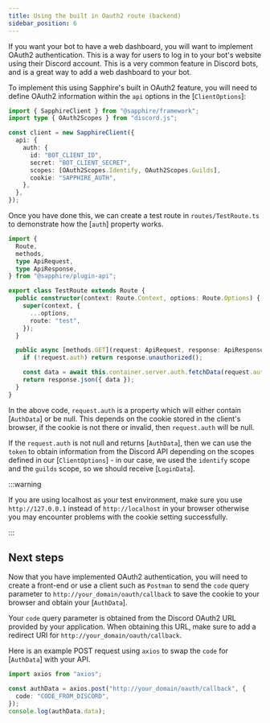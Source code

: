 ```yaml
---
title: Using the built in Oauth2 route (backend)
sidebar_position: 6
---
```


If you want your bot to have a web dashboard, you will want to implement OAuth2 authentication. This is a way for users to log in to your bot's website using their Discord account. This is a very common feature in Discord bots, and is a great way to add a web dashboard to your bot.

To implement this using Sapphire's built in OAuth2 feature, you will need to define OAuth2 information within the `api` options in the [`ClientOptions`]:

```typescript ts2esm2cjs|{6-11}|{6-11}
import { SapphireClient } from "@sapphire/framework";
import type { OAuth2Scopes } from "discord.js";

const client = new SapphireClient({
  api: {
    auth: {
      id: "BOT_CLIENT_ID",
      secret: "BOT_CLIENT_SECRET",
      scopes: [OAuth2Scopes.Identify, OAuth2Scopes.Guilds],
      cookie: "SAPPHIRE_AUTH",
    },
  },
});
```

Once you have done this, we can create a test route in `routes/TestRoute.ts` to demonstrate how the [`auth`] property works.

```typescript ts2esm2cjs|{17-20}|{17-20}
import {
  Route,
  methods,
  type ApiRequest,
  type ApiResponse,
} from "@sapphire/plugin-api";

export class TestRoute extends Route {
  public constructor(context: Route.Context, options: Route.Options) {
    super(context, {
      ...options,
      route: "test",
    });
  }

  public async [methods.GET](request: ApiRequest, response: ApiResponse) {
    if (!request.auth) return response.unauthorized();

    const data = await this.container.server.auth.fetchData(request.auth.token);
    return response.json({ data });
  }
}
```

In the above code, `request.auth` is a property which will either contain [`AuthData`] or be null. This depends on the cookie stored in the client's browser, if the cookie is not there or invalid, then `request.auth` will be null.

If the `request.auth` is not null and returns [`AuthData`], then we can use the `token` to obtain information from the Discord API depending on the scopes defined in our [`ClientOptions`] - in our case, we used the `identify` scope and the `guilds` scope, so we should receive [`LoginData`].

:::warning

If you are using localhost as your test environment, make sure you use `http://127.0.0.1` instead of `http://localhost` in your browser otherwise you may encounter problems with the cookie setting successfully.

:::

## Next steps

Now that you have implemented OAuth2 authentication, you will need to create a front-end or use a client such as `Postman` to send the `code` query parameter to `http://your_domain/oauth/callback` to save the cookie to your browser and obtain your [`AuthData`].

Your `code` query parameter is obtained from the Discord OAuth2 URL provided by your application. When obtaining this URL, make sure to add a redirect URI for `http://your_domain/oauth/callback`.

Here is an example POST request using `axios` to swap the `code` for [`AuthData`] with your API.

```typescript
import axios from "axios";

const authData = axios.post("http://your_domain/oauth/callback", {
  code: "CODE_FROM_DISCORD",
});
console.log(authData.data);
```
